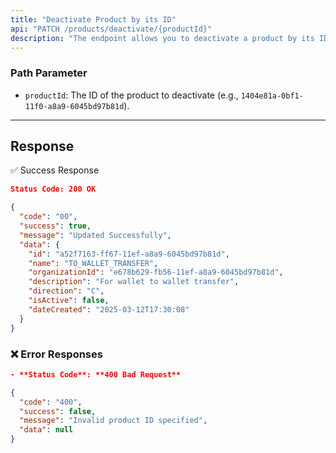 ```yaml
---
title: "Deactivate Product by its ID"
api: "PATCH /products/deactivate/{productId}"
description: "The endpoint allows you to deactivate a product by its ID."
---
```


### **Path Parameter**

- `productId`: The ID of the product to deactivate (e.g., `1404e81a-0bf1-11f0-a8a9-6045bd97b81d`).

---

## Response
✅ Success Response
```json
Status Code: 200 OK

{
  "code": "00",
  "success": true,
  "message": "Updated Successfully",
  "data": {
    "id": "a52f7163-ff67-11ef-a8a9-6045bd97b81d",
    "name": "TO_WALLET_TRANSFER",
    "organizationId": "e678b629-fb56-11ef-a8a9-6045bd97b81d",
    "description": "For wallet to wallet transfer",
    "direction": "C",
    "isActive": false,
    "dateCreated": "2025-03-12T17:30:08"
  }
}

```


### ❌ Error Responses
```json
- **Status Code**: **400 Bad Request**

{
  "code": "400",
  "success": false,
  "message": "Invalid product ID specified",
  "data": null
}